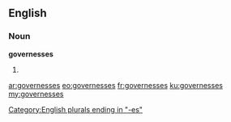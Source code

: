 ==English==

===Noun===
'''governesses'''

# {{plural of|governess}}

[[Category:English plurals ending in "-es"]]

[[ar:governesses]]
[[eo:governesses]]
[[fr:governesses]]
[[ku:governesses]]
[[my:governesses]]